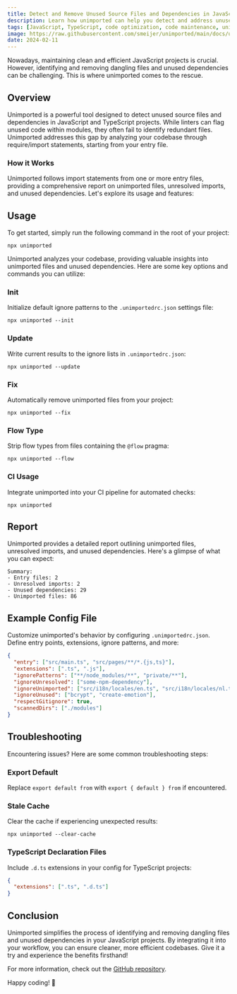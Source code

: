 ```yaml
---
title: Detect and Remove Unused Source Files and Dependencies in JavaScript and TypeScript
description: Learn how unimported can help you detect and address unused source files and dependencies in your JavaScript or TypeScript projects, ensuring cleaner and more efficient codebases.
tags: [JavaScript, TypeScript, code optimization, code maintenance, unimported]
image: https://raw.githubusercontent.com/smeijer/unimported/main/docs/unimported.png
date: 2024-02-11
---
```


Nowadays, maintaining clean and efficient JavaScript projects is crucial. However, identifying and removing dangling files and unused dependencies can be challenging. This is where unimported comes to the rescue.

## Overview

Unimported is a powerful tool designed to detect unused source files and dependencies in JavaScript and TypeScript projects. While linters can flag unused code within modules, they often fail to identify redundant files. Unimported addresses this gap by analyzing your codebase through require/import statements, starting from your entry file.

### How it Works

Unimported follows import statements from one or more entry files, providing a comprehensive report on unimported files, unresolved imports, and unused dependencies. Let's explore its usage and features:

## Usage

To get started, simply run the following command in the root of your project:

```shell
npx unimported
```

Unimported analyzes your codebase, providing valuable insights into unimported files and unused dependencies. Here are some key options and commands you can utilize:

### Init

Initialize default ignore patterns to the `.unimportedrc.json` settings file:

```shell
npx unimported --init
```

### Update

Write current results to the ignore lists in `.unimportedrc.json`:

```shell
npx unimported --update
```

### Fix

Automatically remove unimported files from your project:

```shell
npx unimported --fix
```

### Flow Type

Strip flow types from files containing the `@flow` pragma:

```shell
npx unimported --flow
```

### CI Usage

Integrate unimported into your CI pipeline for automated checks:

```shell
npx unimported
```

## Report

Unimported provides a detailed report outlining unimported files, unresolved imports, and unused dependencies. Here's a glimpse of what you can expect:

```shell
Summary:
- Entry files: 2
- Unresolved imports: 2
- Unused dependencies: 29
- Unimported files: 86
```

## Example Config File

Customize unimported's behavior by configuring `.unimportedrc.json`. Define entry points, extensions, ignore patterns, and more:

```json
{
  "entry": ["src/main.ts", "src/pages/**/*.{js,ts}"],
  "extensions": [".ts", ".js"],
  "ignorePatterns": ["**/node_modules/**", "private/**"],
  "ignoreUnresolved": ["some-npm-dependency"],
  "ignoreUnimported": ["src/i18n/locales/en.ts", "src/i18n/locales/nl.ts"],
  "ignoreUnused": ["bcrypt", "create-emotion"],
  "respectGitignore": true,
  "scannedDirs": ["./modules"]
}
```

## Troubleshooting

Encountering issues? Here are some common troubleshooting steps:

### Export Default

Replace `export default from` with `export { default } from` if encountered.

### Stale Cache

Clear the cache if experiencing unexpected results:

```shell
npx unimported --clear-cache
```

### TypeScript Declaration Files

Include `.d.ts` extensions in your config for TypeScript projects:

```json
{
  "extensions": [".ts", ".d.ts"]
}
```

## Conclusion

Unimported simplifies the process of identifying and removing dangling files and unused dependencies in your JavaScript projects. By integrating it into your workflow, you can ensure cleaner, more efficient codebases. Give it a try and experience the benefits firsthand!

For more information, check out the [GitHub repository](https://github.com/smeijer/unimported).

Happy coding! 🚀